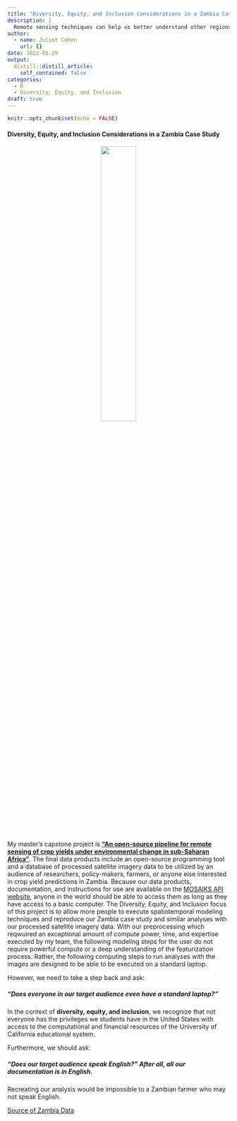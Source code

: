 ```yaml
---
title: "Diversity, Equity, and Inclusion Considerations in a Zambia Case Study"
description: |
  Remote sensing techniques can help us better understand other regions of the world,  
author:
  - name: Juliet Cohen
    url: {}
date: 2022-05-29
output:
  distill::distill_article:
    self_contained: false
categories:
  - R
  - Diversity, Equity, and Inclusion
draft: true
---
```


```r
knitr::opts_chunk$set(echo = FALSE)
```

#### Diversity, Equity, and Inclusion Considerations in a Zambia Case Study

<center>

![](pics/zambia.png){width="40%"}

</center>

My master's capstone project is [**"An open-source pipeline for remote sensing of crop yields under environmental change in sub-Saharan Africa"**](https://github.com/cropmosaiks). The final data products include an open-source programming tool and a database of processed satellite imagery data to be utilized by an audience of researchers, policy-makers, farmers, or anyone else interested in crop yield predictions in Zambia. Because our data products, documentation, and instructions for use are available on the [MOSAIKS API website](https://nadar.gspp.berkeley.edu/home/index/?next=/portal/index/), anyone in the world should be able to access them as long as they have access to a basic computer. The Diversity, Equity, and Inclusion focus of this project is to allow more people to execute spatiotemporal modeling techniques and reproduce our Zambia case study and similar analyses with our processed satellite imagery data. With our preprocessing which reqwuired an exceptional amount of compute power, time, and expertise executed by my team, the following modeling steps for the user do not require powerful compute or a deep understanding of the featurization process. Rather, the following computing steps to run analyses with the images are designed to be able to be executed on a standard laptop.

However, we need to take a step back and ask:

##### "Does everyone in our target audience even have a standard laptop?"

In the context of **diversity, equity, and inclusion**, we recognize that not everyone has the privileges we students have in the United States with access to the computational and financial resources of the University of California educational system.

Furthermore, we should ask:

##### "Does our target audience speak English?" After all, all our documentation is in English.

Recreating our analysis would be impossible to a Zambian farmer who may not speak English.

[Source of Zambia Data](https://datareportal.com/reports/digital-2021-zambia)
